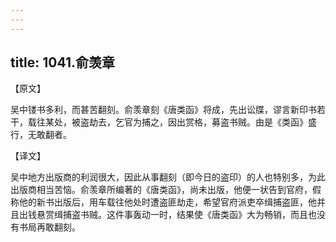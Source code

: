 ```yaml
---
---
---
```

title: 1041.俞羡章
---



【原文】

吴中镂书多利，而甚苦翻刻。俞羡章刻《唐类函》将成，先出讼牒，谬言新印书若干，载往某处，被盗劫去，乞官为捕之，因出赏格，募盗书贼。由是《类函》盛行，无敢翻者。

【译文】

吴中地方出版商的利润很大，因此从事翻刻（即今日的盗印）的人也特别多，为此出版商相当苦恼。俞羡章所编著的《唐类函》，尚未出版，他便一状告到官府，假称他的新书出版后，用车载往他处时遭盗匪劫走，希望官府派吏卒缉捕盗匪，他并且出钱悬赏缉捕盗书贼。这件事轰动一时，结果使《唐类函》大为畅销，而且也没有书局再敢翻刻。